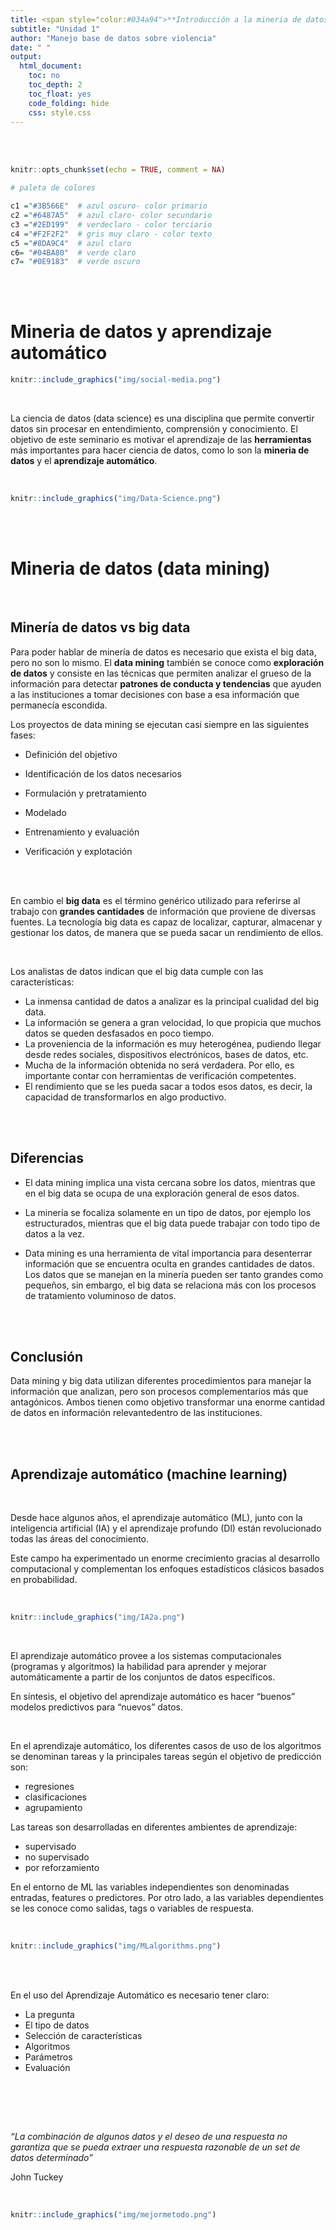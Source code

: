 ```yaml
---
title: <span style="color:#034a94">**Introducción a la mineria de datos**</span> 
subtitle: "Unidad 1"
author: "Manejo base de datos sobre violencia"
date: " "
output:
  html_document:
    toc: no
    toc_depth: 2
    toc_float: yes
    code_folding: hide
    css: style.css
---
```


<br/><br/>

```r
knitr::opts_chunk$set(echo = TRUE, comment = NA)

# paleta de colores

c1 ="#3B566E"  # azul oscuro- color primario 
c2 ="#6487A5"  # azul claro- color secundario
c3 ="#2ED199"  # verdeclaro - color terciario
c4 ="#F2F2F2"  # gris muy claro - color texto
c5 ="#8DA9C4"  # azul claro 
c6= "#04BA80"  # verde claro
c7= "#0E9183"  # verde oscuro
```




<br/><br/>


# **Mineria de datos y aprendizaje automático**


```r
knitr::include_graphics("img/social-media.png")
```





<br/>

La ciencia de datos (data science) es una disciplina que permite convertir datos sin procesar en entendimiento, comprensión y conocimiento.  El objetivo de este seminario es motivar el aprendizaje de las **herramientas** más importantes para hacer ciencia de datos, como lo son la **mineria de datos** y el **aprendizaje automático**.


<br/>



```r
knitr::include_graphics("img/Data-Science.png")
```





<br/><br/>

# **Mineria de datos (data mining)**

<br/>

## **Minería de datos vs big data**

Para poder hablar de minería de datos es necesario que exista el big data, pero no son lo mismo. El **data mining** también se conoce como **exploración de datos** y consiste en las técnicas que permiten analizar el grueso de la información para detectar **patrones de conducta y tendencias** que ayuden a las instituciones a tomar decisiones con base a esa información que permanecía escondida.

Los proyectos de data mining se ejecutan casi siempre en las siguientes fases:

* Definición del objetivo

* Identificación de los datos necesarios

* Formulación y pretratamiento

* Modelado

* Entrenamiento y evaluación

* Verificación y explotación

<br/><br/>

En cambio el **big data** es el término genérico utilizado para referirse al trabajo con **grandes cantidades** de información que proviene de diversas fuentes. La tecnología big data es capaz de localizar, capturar, almacenar y gestionar los datos, de manera que se pueda sacar un rendimiento de ellos.

<br/>

Los analistas de datos indican que el big data cumple con las características:

* La inmensa cantidad de datos a analizar es la principal cualidad del big data.
* La información se genera a gran velocidad, lo que propicia que muchos datos se queden desfasados en poco tiempo.
* La proveniencia de la información es muy heterogénea, pudiendo llegar desde redes sociales, dispositivos electrónicos, bases de datos, etc.
* Mucha de la información obtenida no será verdadera. Por ello, es importante contar con herramientas de verificación competentes.
* El rendimiento que se les pueda sacar a todos esos datos, es decir, la capacidad de transformarlos en algo productivo.

<br/><br/>

## **Diferencias**

- El data mining implica una vista cercana sobre los datos, mientras que en el big data se ocupa de una exploración general de esos datos.

- La minería se focaliza solamente en un tipo de datos, por ejemplo los estructurados, mientras que el big data puede trabajar con todo tipo de datos a la vez.

- Data mining es una herramienta de vital importancia para desenterrar información que se encuentra oculta en grandes cantidades de datos. Los datos que se manejan en la minería pueden ser tanto grandes como pequeños, sin embargo, el big data se relaciona más con los procesos de tratamiento voluminoso de datos.


<br/><br/>

<div class="content-box-blue">

## **Conclusión** 

Data mining y big data utilizan diferentes procedimientos para manejar la información que analizan, pero son procesos complementarios más que antagónicos. Ambos tienen como objetivo transformar una enorme cantidad de datos en información relevantedentro de las instituciones.

</div>


<br/><br/>

## **Aprendizaje automático (machine learning)**

<br/>

Desde hace algunos años, el aprendizaje automático (ML), junto con la inteligencia artificial (IA) y el aprendizaje profundo (Dl) están revolucionado todas las áreas del conocimiento.

Este campo ha experimentado un enorme crecimiento gracias al desarrollo computacional y complementan los enfoques estadísticos clásicos basados en probabilidad.

<br/>


```r
knitr::include_graphics("img/IA2a.png")
```




<br/>

El aprendizaje automático provee a los sistemas computacionales (programas y algoritmos) la habilidad para aprender y mejorar automáticamente a partir de los conjuntos de datos específicos.

En síntesis, el objetivo del aprendizaje automático es hacer “buenos” modelos predictivos para “nuevos” datos.

<br/>

En el aprendizaje automático, los diferentes casos de uso de los algoritmos se denominan tareas y la principales tareas según el objetivo de predicción son:

* regresiones 
* clasificaciones
* agrupamiento 

Las tareas son desarrolladas en diferentes ambientes de aprendizaje:

* supervisado
* no supervisado 
* por reforzamiento

En el entorno de ML las variables independientes son denominadas entradas, features o predictores. Por otro lado, a las variables dependientes se les conoce como salidas, tags o variables de respuesta.

<br/>


```r
knitr::include_graphics("img/MLalgorithms.png")
```


<br/><br/>

En el uso del Aprendizaje Automático es necesario tener claro: 

* La pregunta
* El tipo de datos
* Selección de características
* Algoritmos
* Parámetros
* Evaluación

<br/>

<br/><br/>

<div class="content-box-blue">

*“La combinación de algunos datos y el deseo de una respuesta no garantiza que se pueda extraer una respuesta razonable de un set de datos determinado”* 

John Tuckey

</div>

<br/>



```r
knitr::include_graphics("img/mejormetodo.png")
```




<br/><br/>